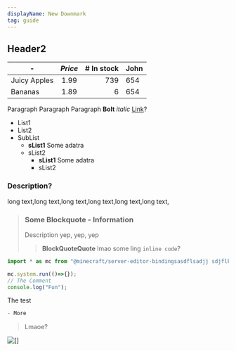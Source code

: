```yaml
---
displayName: New Downmark
tag: guide
---
```

## Header2

|      -       |*Price*| # In stock | John |
|--------------|:-----:|-----------:|:-----|
| Juicy Apples |  1.99 |        739 | 654  |
| Bananas      |  1.89 |          6 |  654 |

Paragraph
Paragraph
Paragraph **Bolt** *italic* [Link](/markdown "Title sus?")?
- List1
- List2
- SubList
  - **sList1**
  Some adatra
  - sList2
    - **sList1**
    Some adatra
    - sList2
### Description?
long text,long text,long text,long text,long text,long text,
> ### Some Blockquote - Information
> Description yep, yep, yep
> > **BlockQuoteQuote** lmao
> > some ling `inline code`?

```js
import * as mc from "@minecraft/server-editor-bindingsasdflsadjj sdjflk sjdlfksjdlfkj aslkjfl ksadjfl ksjdl";

mc.system.run(()=>{});
// The Comment
console.log("Fun");
```

<WhiteSpace/>
<WhiteSpace/>

The test
```cpp
- More
```
> Lmaoe?

![[]](sidebar.png)
